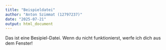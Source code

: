 ```yaml
---
title: "Beispieldatei"
author: "Anton Szimmat (12797237)"
date: "2025-07-21"
output: html_document
---
```


Das ist eine Besipiel-Datei. Wenn du nicht funktionierst, werfe ich dich aus dem Fenster!
